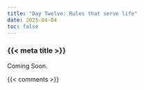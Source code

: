 ```yaml
---
title: "Day Twelve: Rules that serve life"
date: 2025-04-04
toc: false
---
```


### {{< meta title >}}

Coming Soon.

{{< comments >}}
